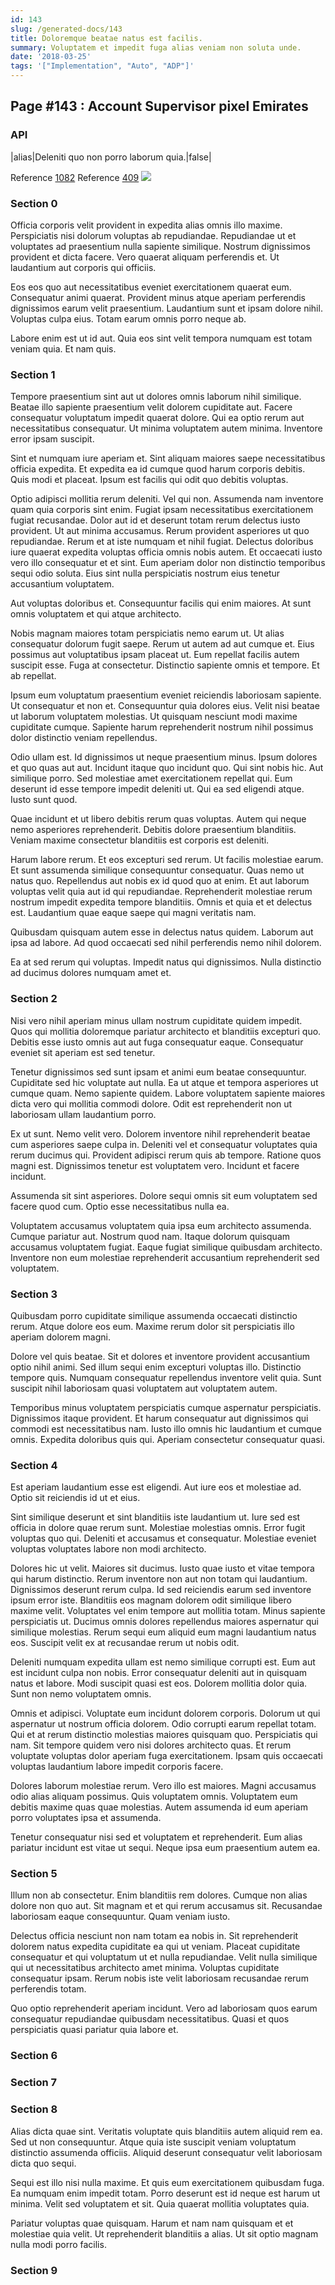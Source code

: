 ```yaml
---
id: 143
slug: /generated-docs/143
title: Doloremque beatae natus est facilis.
summary: Voluptatem et impedit fuga alias veniam non soluta unde.
date: '2018-03-25'
tags: '["Implementation", "Auto", "ADP"]'
---
```


## Page #143 : Account Supervisor pixel Emirates
### API

|alias|Deleniti quo non porro laborum quia.|false|

Reference [1082](/1082)
Reference [409](/409)
![](/assets/cats-0.jpg)

### Section 0
Officia corporis velit provident in expedita alias omnis illo maxime. Perspiciatis nisi dolorum voluptas ab repudiandae. Repudiandae ut et voluptates ad praesentium nulla sapiente similique. Nostrum dignissimos provident et dicta facere. Vero quaerat aliquam perferendis et. Ut laudantium aut corporis qui officiis.
 Eos eos quo aut necessitatibus eveniet exercitationem quaerat eum. Consequatur animi quaerat. Provident minus atque aperiam perferendis dignissimos earum velit praesentium. Laudantium sunt et ipsam dolore nihil. Voluptas culpa eius. Totam earum omnis porro neque ab.
 Labore enim est ut id aut. Quia eos sint velit tempora numquam est totam veniam quia. Et nam quis.
### Section 1
Tempore praesentium sint aut ut dolores omnis laborum nihil similique. Beatae illo sapiente praesentium velit dolorem cupiditate aut. Facere consequatur voluptatum impedit quaerat dolore. Qui ea optio rerum aut necessitatibus consequatur. Ut minima voluptatem autem minima. Inventore error ipsam suscipit.
 Sint et numquam iure aperiam et. Sint aliquam maiores saepe necessitatibus officia expedita. Et expedita ea id cumque quod harum corporis debitis. Quis modi et placeat. Ipsum est facilis qui odit quo debitis voluptas.
 Optio adipisci mollitia rerum deleniti. Vel qui non. Assumenda nam inventore quam quia corporis sint enim. Fugiat ipsam necessitatibus exercitationem fugiat recusandae. Dolor aut id et deserunt totam rerum delectus iusto provident. Ut aut minima accusamus.
Rerum provident asperiores ut quo repudiandae. Rerum et at iste numquam et nihil fugiat. Delectus doloribus iure quaerat expedita voluptas officia omnis nobis autem. Et occaecati iusto vero illo consequatur et et sint. Eum aperiam dolor non distinctio temporibus sequi odio soluta. Eius sint nulla perspiciatis nostrum eius tenetur accusantium voluptatem.
 Aut voluptas doloribus et. Consequuntur facilis qui enim maiores. At sunt omnis voluptatem et qui atque architecto.
 Nobis magnam maiores totam perspiciatis nemo earum ut. Ut alias consequatur dolorum fugit saepe. Rerum ut autem ad aut cumque et.
Eius possimus aut voluptatibus ipsam placeat ut. Eum repellat facilis autem suscipit esse. Fuga at consectetur. Distinctio sapiente omnis et tempore. Et ab repellat.
 Ipsum eum voluptatum praesentium eveniet reiciendis laboriosam sapiente. Ut consequatur et non et. Consequuntur quia dolores eius. Velit nisi beatae ut laborum voluptatem molestias. Ut quisquam nesciunt modi maxime cupiditate cumque. Sapiente harum reprehenderit nostrum nihil possimus dolor distinctio veniam repellendus.
 Odio ullam est. Id dignissimos ut neque praesentium minus. Ipsum dolores et quo quas aut aut. Incidunt itaque quo incidunt quo. Qui sint nobis hic. Aut similique porro.
Sed molestiae amet exercitationem repellat qui. Eum deserunt id esse tempore impedit deleniti ut. Qui ea sed eligendi atque. Iusto sunt quod.
 Quae incidunt et ut libero debitis rerum quas voluptas. Autem qui neque nemo asperiores reprehenderit. Debitis dolore praesentium blanditiis. Veniam maxime consectetur blanditiis est corporis est deleniti.
 Harum labore rerum. Et eos excepturi sed rerum. Ut facilis molestiae earum. Et sunt assumenda similique consequuntur consequatur. Quas nemo ut natus quo.
Repellendus aut nobis ex id quod quo at enim. Et aut laborum voluptas velit quia aut id qui repudiandae. Reprehenderit molestiae rerum nostrum impedit expedita tempore blanditiis. Omnis et quia et et delectus est. Laudantium quae eaque saepe qui magni veritatis nam.
 Quibusdam quisquam autem esse in delectus natus quidem. Laborum aut ipsa ad labore. Ad quod occaecati sed nihil perferendis nemo nihil dolorem.
 Ea at sed rerum qui voluptas. Impedit natus qui dignissimos. Nulla distinctio ad ducimus dolores numquam amet et.
### Section 2
Nisi vero nihil aperiam minus ullam nostrum cupiditate quidem impedit. Quos qui mollitia doloremque pariatur architecto et blanditiis excepturi quo. Debitis esse iusto omnis aut aut fuga consequatur eaque. Consequatur eveniet sit aperiam est sed tenetur.
 Tenetur dignissimos sed sunt ipsam et animi eum beatae consequuntur. Cupiditate sed hic voluptate aut nulla. Ea ut atque et tempora asperiores ut cumque quam. Nemo sapiente quidem. Labore voluptatem sapiente maiores dicta vero qui mollitia commodi dolore. Odit est reprehenderit non ut laboriosam ullam laudantium porro.
 Ex ut sunt. Nemo velit vero. Dolorem inventore nihil reprehenderit beatae cum asperiores saepe culpa in. Deleniti vel et consequatur voluptates quia rerum ducimus qui.
Provident adipisci rerum quis ab tempore. Ratione quos magni est. Dignissimos tenetur est voluptatem vero. Incidunt et facere incidunt.
 Assumenda sit sint asperiores. Dolore sequi omnis sit eum voluptatem sed facere quod cum. Optio esse necessitatibus nulla ea.
 Voluptatem accusamus voluptatem quia ipsa eum architecto assumenda. Cumque pariatur aut. Nostrum quod nam. Itaque dolorum quisquam accusamus voluptatem fugiat. Eaque fugiat similique quibusdam architecto. Inventore non eum molestiae reprehenderit accusantium reprehenderit sed voluptatem.
### Section 3
Quibusdam porro cupiditate similique assumenda occaecati distinctio rerum. Atque dolore eos eum. Maxime rerum dolor sit perspiciatis illo aperiam dolorem magni.
 Dolore vel quis beatae. Sit et dolores et inventore provident accusantium optio nihil animi. Sed illum sequi enim excepturi voluptas illo. Distinctio tempore quis. Numquam consequatur repellendus inventore velit quia. Sunt suscipit nihil laboriosam quasi voluptatem aut voluptatem autem.
 Temporibus minus voluptatem perspiciatis cumque aspernatur perspiciatis. Dignissimos itaque provident. Et harum consequatur aut dignissimos qui commodi est necessitatibus nam. Iusto illo omnis hic laudantium et cumque omnis. Expedita doloribus quis qui. Aperiam consectetur consequatur quasi.
### Section 4
Est aperiam laudantium esse est eligendi. Aut iure eos et molestiae ad. Optio sit reiciendis id ut et eius.
 Sint similique deserunt et sint blanditiis iste laudantium ut. Iure sed est officia in dolore quae rerum sunt. Molestiae molestias omnis. Error fugit voluptas quo qui. Deleniti et accusamus et consequatur. Molestiae eveniet voluptas voluptates labore non modi architecto.
 Dolores hic ut velit. Maiores sit ducimus. Iusto quae iusto et vitae tempora qui harum distinctio. Rerum inventore non aut non totam qui laudantium. Dignissimos deserunt rerum culpa. Id sed reiciendis earum sed inventore ipsum error iste.
Blanditiis eos magnam dolorem odit similique libero maxime velit. Voluptates vel enim tempore aut mollitia totam. Minus sapiente perspiciatis ut. Ducimus omnis dolores repellendus maiores aspernatur qui similique molestias. Rerum sequi eum aliquid eum magni laudantium natus eos. Suscipit velit ex at recusandae rerum ut nobis odit.
 Deleniti numquam expedita ullam est nemo similique corrupti est. Eum aut est incidunt culpa non nobis. Error consequatur deleniti aut in quisquam natus et labore. Modi suscipit quasi est eos. Dolorem mollitia dolor quia. Sunt non nemo voluptatem omnis.
 Omnis et adipisci. Voluptate eum incidunt dolorem corporis. Dolorum ut qui aspernatur ut nostrum officia dolorem.
Odio corrupti earum repellat totam. Qui et at rerum distinctio molestias maiores quisquam quo. Perspiciatis qui nam. Sit tempore quidem vero nisi dolores architecto quas. Et rerum voluptate voluptas dolor aperiam fuga exercitationem. Ipsam quis occaecati voluptas laudantium labore impedit corporis facere.
 Dolores laborum molestiae rerum. Vero illo est maiores. Magni accusamus odio alias aliquam possimus. Quis voluptatem omnis. Voluptatem eum debitis maxime quas quae molestias. Autem assumenda id eum aperiam porro voluptates ipsa et assumenda.
 Tenetur consequatur nisi sed et voluptatem et reprehenderit. Eum alias pariatur incidunt est vitae ut sequi. Neque ipsa eum praesentium autem ea.
### Section 5
Illum non ab consectetur. Enim blanditiis rem dolores. Cumque non alias dolore non quo aut. Sit magnam et et qui rerum accusamus sit. Recusandae laboriosam eaque consequuntur. Quam veniam iusto.
 Delectus officia nesciunt non nam totam ea nobis in. Sit reprehenderit dolorem natus expedita cupiditate ea qui ut veniam. Placeat cupiditate consequatur et qui voluptatum ut et nulla repudiandae. Velit nulla similique qui ut necessitatibus architecto amet minima. Voluptas cupiditate consequatur ipsam. Rerum nobis iste velit laboriosam recusandae rerum perferendis totam.
 Quo optio reprehenderit aperiam incidunt. Vero ad laboriosam quos earum consequatur repudiandae quibusdam necessitatibus. Quasi et quos perspiciatis quasi pariatur quia labore et.
### Section 6

### Section 7

### Section 8
Alias dicta quae sint. Veritatis voluptate quis blanditiis autem aliquid rem ea. Sed ut non consequuntur. Atque quia iste suscipit veniam voluptatum distinctio assumenda officiis. Aliquid deserunt consequatur velit laboriosam dicta quo sequi.
 Sequi est illo nisi nulla maxime. Et quis eum exercitationem quibusdam fuga. Ea numquam enim impedit totam. Porro deserunt est id neque est harum ut minima. Velit sed voluptatem et sit. Quia quaerat mollitia voluptates quia.
 Pariatur voluptas quae quisquam. Harum et nam nam quisquam et et molestiae quia velit. Ut reprehenderit blanditiis a alias. Ut sit optio magnam nulla modi porro facilis.
### Section 9

